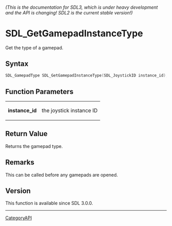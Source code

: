 ====== (This is the documentation for SDL3, which is under heavy development and the API is changing! SDL2 is the current stable version!) ======
= SDL_GetGamepadInstanceType =

Get the type of a gamepad.

== Syntax ==

<syntaxhighlight lang='c'>
SDL_GamepadType SDL_GetGamepadInstanceType(SDL_JoystickID instance_id);
</syntaxhighlight>

== Function Parameters ==

{|
|'''instance_id'''
|the joystick instance ID
|}

== Return Value ==

Returns the gamepad type.

== Remarks ==

This can be called before any gamepads are opened.

== Version ==

This function is available since SDL 3.0.0.

----
[[CategoryAPI]]


